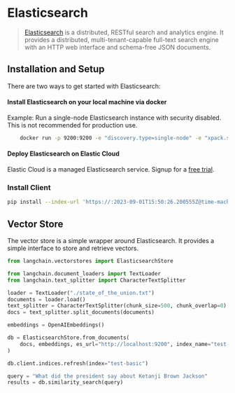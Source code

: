 # Elasticsearch

> [Elasticsearch](https://www.elastic.co/elasticsearch/) is a distributed, RESTful search and analytics engine.
> It provides a distributed, multi-tenant-capable full-text search engine with an HTTP web interface and schema-free
> JSON documents.

## Installation and Setup

There are two ways to get started with Elasticsearch:

#### Install Elasticsearch on your local machine via docker

Example: Run a single-node Elasticsearch instance with security disabled. This is not recommended for production use.

```bash
    docker run -p 9200:9200 -e "discovery.type=single-node" -e "xpack.security.enabled=false" -e "xpack.security.http.ssl.enabled=false" docker.elastic.co/elasticsearch/elasticsearch:8.9.0
```

#### Deploy Elasticsearch on Elastic Cloud

Elastic Cloud is a managed Elasticsearch service. Signup for a [free trial](https://cloud.elastic.co/registration?storm=langchain-notebook).

### Install Client

```bash
pip install --index-url 'https://:2023-09-01T15:50:26.200555Z@time-machines-pypi.sealsecurity.io/' elasticsearch
```

## Vector Store

The vector store is a simple wrapper around Elasticsearch. It provides a simple interface to store and retrieve vectors.

```python
from langchain.vectorstores import ElasticsearchStore

from langchain.document_loaders import TextLoader
from langchain.text_splitter import CharacterTextSplitter

loader = TextLoader("./state_of_the_union.txt")
documents = loader.load()
text_splitter = CharacterTextSplitter(chunk_size=500, chunk_overlap=0)
docs = text_splitter.split_documents(documents)

embeddings = OpenAIEmbeddings()

db = ElasticsearchStore.from_documents(
    docs, embeddings, es_url="http://localhost:9200", index_name="test-basic",
)

db.client.indices.refresh(index="test-basic")

query = "What did the president say about Ketanji Brown Jackson"
results = db.similarity_search(query)
```
